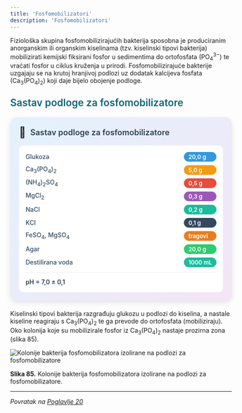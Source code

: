 ```yaml
---
title: 'Fosfomobilizatori'
description: 'Fosfomobilizatori'
---
```



Fiziološka skupina fosfomobilizirajućih bakterija sposobna je produciranim anorganskim ili organskim kiselinama (tzv. kiselinski tipovi bakterija) mobilizirati kemijski fiksirani fosfor u sedimentima do ortofosfata (PO<sub>4</sub><sup>3−</sup>) te vraćati fosfor u ciklus kruženja u prirodi. Fosfomobilizirajuće bakterije uzgajaju se na krutoj hranjivoj podlozi uz dodatak kalcijeva fosfata (Ca<sub>3</sub>(PO<sub>4</sub>)<sub>2</sub>) koji daje bijelo obojenje podloge.

<h3 style="color: #096279; font-size: 1.4rem; font-weight: 600; margin: 1.5rem 0 1rem 0;">Sastav podloge za fosfomobilizatore</h3>

<div style="max-width: 520px; background: linear-gradient(135deg, #e3f2fd 0%, #f3e5f5 100%); border-radius: 15px; padding: 20px; box-shadow: 0 4px 12px rgba(0,0,0,0.1); margin: 20px auto;">
  <div style="display: flex; align-items: center; margin-bottom: 15px;">
    <span style="font-size: 24px; margin-right: 10px;">🧫</span>
    <h3 style="margin: 0; color: #2c3e50; font-weight: 600; font-size: 18px;">Sastav podloge za fosfomobilizatore</h3>
  </div>
  <div style="background: white; border-radius: 10px; padding: 15px;">
    <div style="display: grid; grid-template-columns: minmax(0, 1fr) auto; gap: 8px 15px; align-items: center;">
      <span style="font-weight: 500; color: #34495e; font-size: 14px;">Glukoza</span>
      <span style="background: #3498db; color: white; padding: 3px 10px; border-radius: 15px; font-size: 13px; font-weight: 600;">20,0 g</span>
      <span style="font-weight: 500; color: #34495e; font-size: 14px;">Ca<sub>3</sub>(PO<sub>4</sub>)<sub>2</sub></span>
      <span style="background: #f39c12; color: white; padding: 3px 10px; border-radius: 15px; font-size: 13px; font-weight: 600;">5,0 g</span>
      <span style="font-weight: 500; color: #34495e; font-size: 14px;">(NH<sub>4</sub>)<sub>2</sub>SO<sub>4</sub></span>
      <span style="background: #e74c3c; color: white; padding: 3px 10px; border-radius: 15px; font-size: 13px; font-weight: 600;">0,5 g</span>
      <span style="font-weight: 500; color: #34495e; font-size: 14px;">MgCl<sub>2</sub></span>
      <span style="background: #9b59b6; color: white; padding: 3px 10px; border-radius: 15px; font-size: 13px; font-weight: 600;">0,3 g</span>
      <span style="font-weight: 500; color: #34495e; font-size: 14px;">NaCl</span>
      <span style="background: #1abc9c; color: white; padding: 3px 10px; border-radius: 15px; font-size: 13px; font-weight: 600;">0,2 g</span>
      <span style="font-weight: 500; color: #34495e; font-size: 14px;">KCl</span>
      <span style="background: #34495e; color: white; padding: 3px 10px; border-radius: 15px; font-size: 13px; font-weight: 600;">0,1 g</span>
      <span style="font-weight: 500; color: #34495e; font-size: 14px;">FeSO<sub>4</sub>, MgSO<sub>4</sub></span>
      <span style="background: #e67e22; color: white; padding: 3px 10px; border-radius: 15px; font-size: 13px; font-weight: 600;">tragovi</span>
      <span style="font-weight: 500; color: #34495e; font-size: 14px;">Agar</span>
      <span style="background: #2ecc71; color: white; padding: 3px 10px; border-radius: 15px; font-size: 13px; font-weight: 600;">20,0 g</span>
      <span style="font-weight: 500; color: #34495e; font-size: 14px;">Destilirana voda</span>
      <span style="background: #1abc9c; color: white; padding: 3px 10px; border-radius: 15px; font-size: 13px; font-weight: 600;">1000 mL</span>
    </div>
    <div style="margin-top: 12px; padding-top: 12px; border-top: 1px solid #ecf0f1;">
      <span style="font-weight: 600; color: #2c3e50; font-size: 14px;">pH = 7,0 ± 0,1</span>
    </div>
  </div>
</div>

Kiselinski tipovi bakterija razgrađuju glukozu u podlozi do kiselina, a nastale kiseline reagiraju s Ca<sub>3</sub>(PO<sub>4</sub>)<sub>2</sub> te ga prevode do ortofosfata (mobiliziraju). Oko kolonija koje su mobilizirale fosfor iz Ca<sub>3</sub>(PO<sub>4</sub>)<sub>2</sub> nastaje prozirna zona (slika 85).

![Kolonije bakterija fosfomobilizatora izolirane na podlozi za fosfomobilizatore](/Images/slika85.jpg)

**Slika 85.** Kolonije bakterija fosfomobilizatora izolirane na podlozi za fosfomobilizatore.

---

*Povratak na [Poglavlje 20](/poglavlje-20)*


